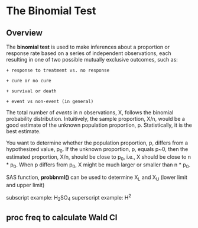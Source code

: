 # The Binomial Test

## Overview

The **binomial test** is used to make inferences about a proportion or response 
rate based on a series of independent observations, each resulting in one of two
possible mutually exclusive outcomes, such as: 

    + response to treatment vs. no response

    + cure or no cure

    + survival or death

    + event vs non-event (in general)

The total number of *events* in n observations, X, follows the binomial probability
distribution. Intuitively, the sample proportion, X/n, would be a good estimate of
the unknown population proportion, p. Statistically, it is the best estimate.


You want to determine whether the population proportion, p, differs from a 
hypothesized value, p~0~. If the unknown proportion, p, equals p~0, then the estimated
proportion, X/n, should be close to p~0~, i.e., X should be close to n * p~0~.
When p differs from p~0~, X might be much larger or smaller than n * p~0~.

SAS function, **probbnml()** can be used to determine X~L~ and X~U~ (lower limit and 
upper limit)



subscript example: H~2~SO~4~
superscript example: H^2^


## proc freq to calculate Wald CI
